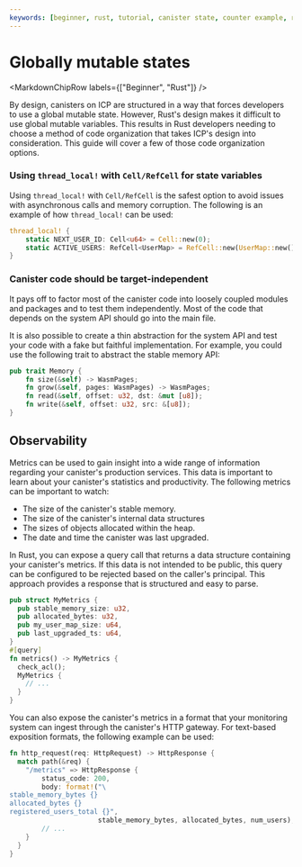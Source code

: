 ```yaml
---
keywords: [beginner, rust, tutorial, canister state, counter example, rust canister state]
---
```



# Globally mutable states

<MarkdownChipRow labels={["Beginner", "Rust"]} />

By design, canisters on ICP are structured in a way that forces developers to use a global mutable state. However, Rust's design makes it difficult to use global mutable variables. This results in Rust developers needing to choose a method of code organization that takes ICP's design into consideration. This guide will cover a few of those code organization options.

### Using `thread_local!` with `Cell/RefCell` for state variables

Using `thread_local!` with `Cell/RefCell` is the safest option to avoid issues with asynchronous calls and memory corruption. The following is an example of how `thread_local!` can be used:

```rust
thread_local! {
    static NEXT_USER_ID: Cell<u64> = Cell::new(0);
    static ACTIVE_USERS: RefCell<UserMap> = RefCell::new(UserMap::new());
}
```

### Canister code should be target-independent

It pays off to factor most of the canister code into loosely coupled modules and packages and to test them independently. Most of the code that depends on the system API should go into the main file.

It is also possible to create a thin abstraction for the system API and test your code with a fake but faithful implementation. For example, you could use the following trait to abstract the stable memory API:

```rust
pub trait Memory {
    fn size(&self) -> WasmPages;
    fn grow(&self, pages: WasmPages) -> WasmPages;
    fn read(&self, offset: u32, dst: &mut [u8]);
    fn write(&self, offset: u32, src: &[u8]);
}
```

## Observability

Metrics can be used to gain insight into a wide range of information regarding your canister's production services. This data is important to learn about your canister's statistics and productivity. The following metrics can be important to watch:

- The size of the canister's stable memory.
- The size of the canister's internal data structures
- The sizes of objects allocated within the heap.
- The date and time the canister was last upgraded.

In Rust, you can expose a query call that returns a data structure containing your canister's metrics. If this data is not intended to be public, this query can be configured to be rejected based on the caller's principal. This approach provides a response that is structured and easy to parse.

```rust
pub struct MyMetrics {
  pub stable_memory_size: u32,
  pub allocated_bytes: u32,
  pub my_user_map_size: u64,
  pub last_upgraded_ts: u64,
}
#[query]
fn metrics() -> MyMetrics {
  check_acl();
  MyMetrics {
    // ...
  }
}
```

You can also expose the canister's metrics in a format that your monitoring system can ingest through the canister's HTTP gateway. For text-based exposition formats, the following example can be used:

```rust
fn http_request(req: HttpRequest) -> HttpResponse {
  match path(&req) {
    "/metrics" => HttpResponse {
        status_code: 200,
        body: format!("\
stable_memory_bytes {}
allocated_bytes {}
registered_users_total {}",
                      stable_memory_bytes, allocated_bytes, num_users),
        // ...
    }
  }
}
```

